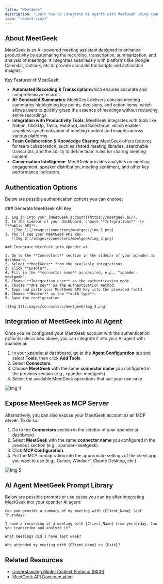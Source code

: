 ```yaml
---
title: "MeetGeek"
description: "Learn how to integrate AI agents with MeetGeek using xpander.ai. Create intelligent meeting assistants that automatically capture, summarize, and share key discussion points by leveraging MeetGeek's advanced transcription and integration capabilities."
icon: "record-vinyl"
---
```


## About MeetGeek

MeetGeek is an AI-powered meeting assistant designed to enhance productivity by automating the recording, transcription, summarization, and analysis of meetings. It integrates seamlessly with platforms like Google Calendar, Outlook, etc to provide accurate transcripts and actionable insights.

Key Features of MeetGeek:

- **Automated Recording & Transcription**which ensures accurate and comprehensive records.
- **AI-Generated Summaries**: MeekGeek delivers concise meeting summaries highlighting key points, decisions, and action items, which allows users to quickly grasp the essence of meetings without reviewing entire recordings.
- **Integration with Productivity Tools**: MeetGeek integrates with tools like Notion, ClickUp, Trello, HubSpot, and Salesforce, which enables seamless synchronization of meeting content and insights across various platforms.
- **Team Collaboration & Knowledge Sharing**: MeetGeek offers features for team collaboration, such as shared meeting libraries, searchable transcripts, and the ability to define team rules for sharing meeting content.
- **Conversation Intelligence**: MeetGeek provides analytics on meeting engagement, speaker distribution, meeting sentiment, and other key performance indicators.

## Authentication Options

Below are possible authentication options you can choose:

<Tabs>
  <Tab title="API Access">
    ### Generate MeetGeek API Key

    1. Log in into your [MeetGeek account](https://meetgeek.ai/).
    2. In the sidebar of your dashboard, choose **Integrations** -\> **Public API**.
       ![Img 1](/images/connectors/meetgeek/img_1.png)
    3. You'll see your MeetGeek API key.
       ![Img 2](/images/connectors/meetgeek/img_2.png)

    ### Integrate MeetGeek into Xpander.ai

    1. Go to the **Connectors** section in the sidebar of your xpander.ai dashboard.
    2. Select **MeetGeek** from the available integrations.
    3. Click **Enable**.
    4. Fill in the **connector name** as desired, e.g., "xpander-meetgeek".
    5. Choose **Integration user** as the authentication mode.
    6. Choose **API Key** as the authentication method.
    7. Copy and paste your MeetGeek API key into the provided field.
    8. Choose **Bearer** as the **auth type**.
    9. Save the configuration

    ![Img 3](/images/connectors/meetgeek/img_3.png)
  </Tab>
</Tabs>

## Integration of MeetGeek into AI Agent

Once you've configured your MeetGeek account with the authentication option(s) described above, you can integrate it into your AI agent with xpander.ai:

1. In your xpander.ai dashboard, go to the **Agent Configuration** tab and select **Tools**, then click **Add Tools**. 
2. Select **Connectors**.
3. Choose **MeetGeek** with the same **connector name** you configured in the previous section (e.g., xpander-meetgeek).
4. Select the available MeetGeek operations that suit your use case.

![Img 4](/images/connectors/meetgeek/img_4.png)

## Expose MeetGeek as MCP Server

Alternatively, you can also expose your MeetGeek account as an MCP server. To do so:

1. Go to the **Connectors** section in the sidebar of your xpander.ai dashboard.
2. Select **MeetGeek** with the same **connector name** you configured in the previous section (e.g., xpander-meetgeek).
3. Click **MCP Configuration**.
4. Put the MCP configuration into the appropriate settings of the client app you want to use (e.g., Cursor, Windsurf, Claude Desktop, etc.).

![Img 5](/images/connectors/meetgeek/img_5.png)

## AI Agent MeetGeek Prompt Library

Below are possible prompts or use cases you can try after integrating MeetGeek into your xpander AI agent:

```
Can you provide a summary of my meeting with {Client_Name} last Thursday?
```

```
I have a recording of a meeting with {Client_Name} from yesterday. Can you transcribe and analyze it?
```

```
What meetings did I have last week?
```

```
Who attended my meeting with {Client_Name} on {Date}?
```

## Related Resources

- [Understanding Model Context Protocol (MCP)](/docs/05-human-interfaces/04-mcp)
- [MeetGeek API Documentation](https://docs.meetgeek.ai/getting-started/introduction)